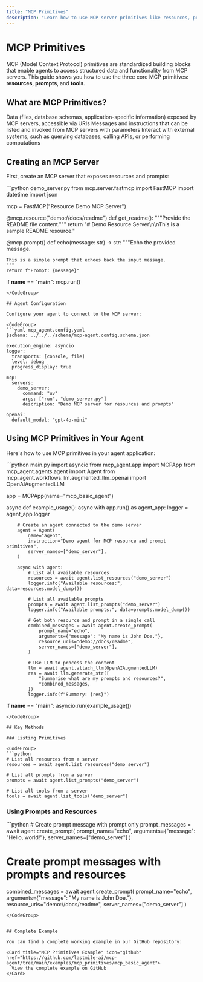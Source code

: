 ```yaml
---
title: "MCP Primitives"
description: "Learn how to use MCP server primitives like resources, prompts, and tools in your agent applications"
---
```


# MCP Primitives

MCP (Model Context Protocol) primitives are standardized building blocks that enable agents to access structured data and functionality from MCP servers. This guide shows you how to use the three core MCP primitives: **resources**, **prompts**, and **tools**.

## What are MCP Primitives?

<CardGroup cols={3}>
  <Card title="Resources" icon="database">
    Data (files, database schemas, application-specific information) exposed by MCP servers, accessible via URIs
  </Card>
  <Card title="Prompts" icon="message-lines">
    Messages and instructions that can be listed and invoked from MCP servers with parameters
  </Card>
  <Card title="Tools" icon="wrench">
    Interact with external systems, such as querying databases, calling APIs, or performing computations
  </Card>
</CardGroup>

## Creating an MCP Server

First, create an MCP server that exposes resources and prompts:

<CodeGroup>
```python demo_server.py
from mcp.server.fastmcp import FastMCP
import datetime
import json

mcp = FastMCP("Resource Demo MCP Server")

@mcp.resource("demo://docs/readme")
def get_readme():
    """Provide the README file content."""
    return "# Demo Resource Server\n\nThis is a sample README resource."

@mcp.prompt()
def echo(message: str) -> str:
    """Echo the provided message.
    
    This is a simple prompt that echoes back the input message.
    """
    return f"Prompt: {message}"

if __name__ == "__main__":
    mcp.run()
```
</CodeGroup>

## Agent Configuration

Configure your agent to connect to the MCP server:

<CodeGroup>
```yaml mcp_agent.config.yaml
$schema: ../../../schema/mcp-agent.config.schema.json

execution_engine: asyncio
logger:
  transports: [console, file]
  level: debug
  progress_display: true

mcp:
  servers:
    demo_server:
      command: "uv"
      args: ["run", "demo_server.py"]
      description: "Demo MCP server for resources and prompts"

openai:
  default_model: "gpt-4o-mini"
```
</CodeGroup>

## Using MCP Primitives in Your Agent

Here's how to use MCP primitives in your agent application:

<CodeGroup>
```python main.py
import asyncio
from mcp_agent.app import MCPApp
from mcp_agent.agents.agent import Agent
from mcp_agent.workflows.llm.augmented_llm_openai import OpenAIAugmentedLLM

app = MCPApp(name="mcp_basic_agent")

async def example_usage():
    async with app.run() as agent_app:
        logger = agent_app.logger
        
        # Create an agent connected to the demo server
        agent = Agent(
            name="agent",
            instruction="Demo agent for MCP resource and prompt primitives",
            server_names=["demo_server"],
        )

        async with agent:
            # List all available resources
            resources = await agent.list_resources("demo_server")
            logger.info("Available resources:", data=resources.model_dump())

            # List all available prompts
            prompts = await agent.list_prompts("demo_server")
            logger.info("Available prompts:", data=prompts.model_dump())

            # Get both resource and prompt in a single call
            combined_messages = await agent.create_prompt(
                prompt_name="echo",
                arguments={"message": "My name is John Doe."},
                resource_uris="demo://docs/readme",
                server_names=["demo_server"],
            )

            # Use LLM to process the content
            llm = await agent.attach_llm(OpenAIAugmentedLLM)
            res = await llm.generate_str([
                "Summarise what are my prompts and resources?",
                *combined_messages,
            ])
            logger.info(f"Summary: {res}")

if __name__ == "__main__":
    asyncio.run(example_usage())
```
</CodeGroup>

## Key Methods

### Listing Primitives

<CodeGroup>
```python
# List all resources from a server
resources = await agent.list_resources("demo_server")

# List all prompts from a server  
prompts = await agent.list_prompts("demo_server")

# List all tools from a server
tools = await agent.list_tools("demo_server")
```
</CodeGroup>


### Using Prompts and Resources

<CodeGroup>
```python
# Create prompt message with prompt only
prompt_messages = await agent.create_prompt(
    prompt_name="echo",
    arguments={"message": "Hello, world!"},
    server_names=["demo_server"]
)

# Create prompt messages with prompts and resources
combined_messages = await agent.create_prompt(
    prompt_name="echo",
    arguments={"message": "My name is John Doe."},
    resource_uris="demo://docs/readme",
    server_names=["demo_server"]
)
```
</CodeGroup>


## Complete Example

You can find a complete working example in our GitHub repository:

<Card title="MCP Primitives Example" icon="github" href="https://github.com/lastmile-ai/mcp-agent/tree/main/examples/mcp_primitives/mcp_basic_agent">
  View the complete example on GitHub
</Card>